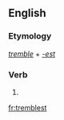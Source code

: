 ==English==

===Etymology===
''[[tremble]]'' + ''[[-est]]''

===Verb===
{{head|en}}

# {{second-person singular of|tremble|lang=en}}

[[fr:tremblest]]